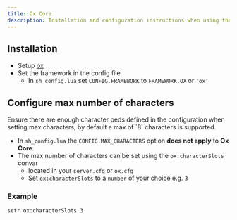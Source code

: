 ```yaml
---
title: Ox Core
description: Installation and configuration instructions when using the Ox Core framework with character-selector
---
```



## Installation

- Setup [ox](https://github.com/overextended/ox_core)
- Set the framework in the config file
    - In `sh_config.lua` set `CONFIG.FRAMEWORK` to `FRAMEWORK.OX` or `'ox'`

## Configure max number of characters

<Aside type="caution">
Ensure there are enough character peds defined in the configuration when setting max characters, by default a max of `8` characters is supported.
</Aside>

- In `sh_config.lua` the `CONFIG.MAX_CHARACTERS` option **does not apply** to **Ox Core**.
- The max number of characters can be set using the `ox:characterSlots` convar
    - located in your `server.cfg` or `ox.cfg`
    - Set `ox:characterSlots` to a `number` of your choice e.g. `3`

### Example

```
setr ox:characterSlots 3
```
